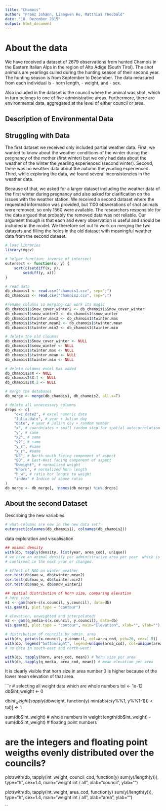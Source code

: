 ```yaml
---
title: "Chamois"
author: "Franz Johann, Liangwen He, Matthias Theobald"
date: "18. Dezember 2015"
output: html_document
---
```


# About the data
We have received a dataset of 2679 observations from hunted Chamois in the Eastern Italian Alps in the region of Alto Adige (South Tirol). The shot animals are yearlings culled during the hunting season of their second year. The hunting season is from September to December. The data measured from each individual is 
- horn length,
- weight, and
- sex.

Also included in the dataset is the council where the animal was shot, which in turn belongs to one of five administrative areas. Furthermore, there are environmental data, aggregated at the level of either council or area.

## Description of Environmental Data


## Struggling with Data

The first dataset we received only included partial weather data. First, we wanted to know about the weather conditions of the winter during the pregnancy of the mother (first winter) but we only had data about the weather of the winter the yearling experienced (second winter).
Second, there was no weather data about the autumn the yearling experienced.
Third, while exploring the data, we found several inconsistencies in the weather data.

Because of that, we asked for a larger dataset including the weather data of the first winter during pregnancy and also asked for clarification on the issues with the weather station. We received a second dataset where the requested information was provided, but 1100 obsverations of shot animals were removed, so only 1560 were available. The researchers responsible for the data argued that probably the removed data was not reliable. Our argument though is that each and every observation is useful and should be included in the model.
We therefore set out to work on merging the two datasets and filling the holes in the old dataset with meaningful weather data from the second dataset.

```r
# load libraries
library(mgcv)

# helper function: inverse of intersect
outersect <- function(x, y) {
    sort(c(setdiff(x, y),
        setdiff(y, x)))
}

# read data
db_chamois1 <- read.csv("chamois1.csv", sep=";")
db_chamois2 <- read.csv("chamois2.csv", sep=";")

#rename columns so merging can work its magic
db_chamois1$Snow_cover_winter2 <- db_chamois1$Snow_cover_winter
db_chamois1$snow_winter2 <- db_chamois1$snow_winter
db_chamois1$twinter.max2 <- db_chamois1$twinter.max
db_chamois1$twinter.mean2 <- db_chamois1$twinter.mean
db_chamois1$twinter.min2 <- db_chamois1$twinter.min

# delete the old cloumns
db_chamois1$Snow_cover_winter <- NULL
db_chamois1$snow_winter <- NULL
db_chamois1$twinter.max <- NULL
db_chamois1$twinter.mean <- NULL
db_chamois1$twinter.min <- NULL

# delete columns excel has added
db_chamois2$X <- NULL
db_chamois2$X.1 <- NULL
db_chamois2$X.2 <- NULL

# merge the databases
db_merge <- merge(db_chamois1, db_chamois2, all.x=T)

# delete all unnecessary columns
drops <- c(
    "exc.date2", # excel numeric date
    "Julia.date", # year + Julian day
    "date", # year # Julian day + random number
    "x", # coordniates + small random step for spatial autocorrelation
    "y", # same
    "x2", # same
    "y2", # same
    "y_r", #same
    "x_r", #same
    "NS", # North-south facing component of aspect
    "EO", # East-West facing component of aspect
    "Nweight", # normalized weight
    "Nhorn", # normalized horn length
    "h_w", # ratio hor length to weight
    "index" # Indice of above ratio
)
db_merge <- db_merge[, !names(db_merge) %in% drops]

```

## About the second Dataset

Describing the new variables
```r
# what columns are new in the new data set?
outersect(colnames(db_chamois1), colnames(db_chamois2))
```



data exploration and visualisation

```r
## animal density
with(db, tapply(density, list(year, area_cod), unique))
# we have an animal density per administrative area per year  which is then 
# confirmed in the next year or changed.
```

```r
# Effect of NAO on winter weather
cor.test(db$nao_w, db$twinter.mean2)
cor.test(db$nao_w, db$twinter.min2)
cor.test(db$nao_w, db$snow_winter2)

```

```r
## spatial distribution of horn size, comparing elevation
# horn size
m1 <- gam(horn~s(x.council, y.council), data=db)
vis.gam(m1, plot.type = "contour")

# elevation, unweighted and interpolated!
m2 <- gam(q_media~s(x.council, y.council), data=db)
vis.gam(m2, plot.type = "contour", main="Elevation", xlab="", ylab="")

# distribution of councils by admin. area
with(db, points(x.council, y.council, col=area_cod, pch=20, cex=1.5))
with(db, legend("bottomright", legend=unique(area_cod), col=unique(area_cod), pch=20))
# no data in south-east and north-west!

with(db, tapply(horn, area_cod, mean)) # horn size per area
with(db, tapply(q_media, area_cod, mean)) # mean elevation per area
```

It is clearly visible that horn size in area number 3 is higher because of the lower mean elevation of that area.

```r
# selecting all weight data which are whole numbers
tol <- 1e-12
db$int_weight <- 0

db$int_weight[sapply(db$weight, function(y) min(abs(c(y%%1, y%%1-1))) < tol)] <- 1

sum(db$int_weight) # whole numbers in weight
length(db$int_weight) - sum(db$int_weight) # floating point numbers

# are the integers and floating point weigths evenly distributed over the councils?

plot(with(db, tapply(int_weight, council_cod, function(y) sum(y)/length(y))), type="h", cex=1.4,
    main="weight int / all", xlab="council", ylab="")

plot(with(db, tapply(int_weight, area_cod, function(y) sum(y)/length(y))), type="h", cex=1.4,
    main="weight int / all", xlab="area", ylab="")

``


